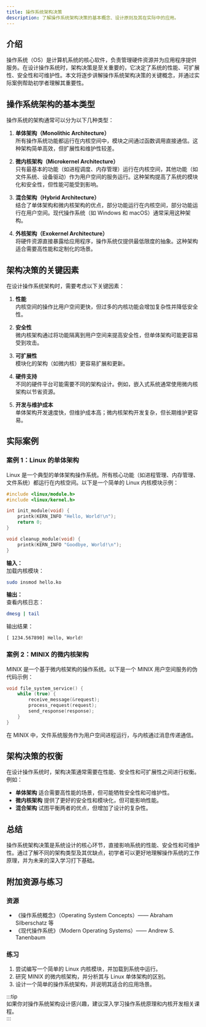 ```yaml
---
title: 操作系统架构决策
description: 了解操作系统架构决策的基本概念、设计原则及其在实际中的应用。
---
```


## 介绍

操作系统（OS）是计算机系统的核心软件，负责管理硬件资源并为应用程序提供服务。在设计操作系统时，架构决策是至关重要的，它决定了系统的性能、可扩展性、安全性和可维护性。本文将逐步讲解操作系统架构决策的关键概念，并通过实际案例帮助初学者理解其重要性。

## 操作系统架构的基本类型

操作系统的架构通常可以分为以下几种类型：

1. **单体架构（Monolithic Architecture）**  
   所有操作系统功能都运行在内核空间中，模块之间通过函数调用直接通信。这种架构简单高效，但扩展性和维护性较差。

2. **微内核架构（Microkernel Architecture）**  
   只有最基本的功能（如进程调度、内存管理）运行在内核空间，其他功能（如文件系统、设备驱动）作为用户空间的服务运行。这种架构提高了系统的模块化和安全性，但性能可能受到影响。

3. **混合架构（Hybrid Architecture）**  
   结合了单体架构和微内核架构的优点，部分功能运行在内核空间，部分功能运行在用户空间。现代操作系统（如 Windows 和 macOS）通常采用这种架构。

4. **外核架构（Exokernel Architecture）**  
   将硬件资源直接暴露给应用程序，操作系统仅提供最低限度的抽象。这种架构适合需要高性能和定制化的场景。

## 架构决策的关键因素

在设计操作系统架构时，需要考虑以下关键因素：

1. **性能**  
   内核空间的操作比用户空间更快，但过多的内核功能会增加复杂性并降低安全性。

2. **安全性**  
   微内核架构通过将功能隔离到用户空间来提高安全性，但单体架构可能更容易受到攻击。

3. **可扩展性**  
   模块化的架构（如微内核）更容易扩展和更新。

4. **硬件支持**  
   不同的硬件平台可能需要不同的架构设计。例如，嵌入式系统通常使用微内核架构以节省资源。

5. **开发与维护成本**  
   单体架构开发速度快，但维护成本高；微内核架构开发复杂，但长期维护更容易。

## 实际案例

### 案例 1：Linux 的单体架构

Linux 是一个典型的单体架构操作系统。所有核心功能（如进程管理、内存管理、文件系统）都运行在内核空间。以下是一个简单的 Linux 内核模块示例：

```c
#include <linux/module.h>
#include <linux/kernel.h>

int init_module(void) {
    printk(KERN_INFO "Hello, World!\n");
    return 0;
}

void cleanup_module(void) {
    printk(KERN_INFO "Goodbye, World!\n");
}
```

**输入：**  
加载内核模块：  
```bash
sudo insmod hello.ko
```

**输出：**  
查看内核日志：  
```bash
dmesg | tail
```
输出结果：  
```
[ 1234.567890] Hello, World!
```

### 案例 2：MINIX 的微内核架构

MINIX 是一个基于微内核架构的操作系统。以下是一个 MINIX 用户空间服务的伪代码示例：

```c
void file_system_service() {
    while (true) {
        receive_message(&request);
        process_request(request);
        send_response(response);
    }
}
```

在 MINIX 中，文件系统服务作为用户空间进程运行，与内核通过消息传递通信。

## 架构决策的权衡

在设计操作系统时，架构决策通常需要在性能、安全性和可扩展性之间进行权衡。例如：

- **单体架构** 适合需要高性能的场景，但可能牺牲安全性和可维护性。
- **微内核架构** 提供了更好的安全性和模块化，但可能影响性能。
- **混合架构** 试图平衡两者的优点，但增加了设计的复杂性。

## 总结

操作系统架构决策是系统设计的核心环节，直接影响系统的性能、安全性和可维护性。通过了解不同的架构类型及其优缺点，初学者可以更好地理解操作系统的工作原理，并为未来的深入学习打下基础。

## 附加资源与练习

### 资源
- 《操作系统概念》（Operating System Concepts）—— Abraham Silberschatz 等
- 《现代操作系统》（Modern Operating Systems）—— Andrew S. Tanenbaum

### 练习
1. 尝试编写一个简单的 Linux 内核模块，并加载到系统中运行。
2. 研究 MINIX 的微内核架构，并分析其与 Linux 单体架构的区别。
3. 设计一个简单的操作系统架构，并说明其适合的应用场景。

:::tip  
如果你对操作系统架构设计感兴趣，建议深入学习操作系统原理和内核开发相关课程。  
:::